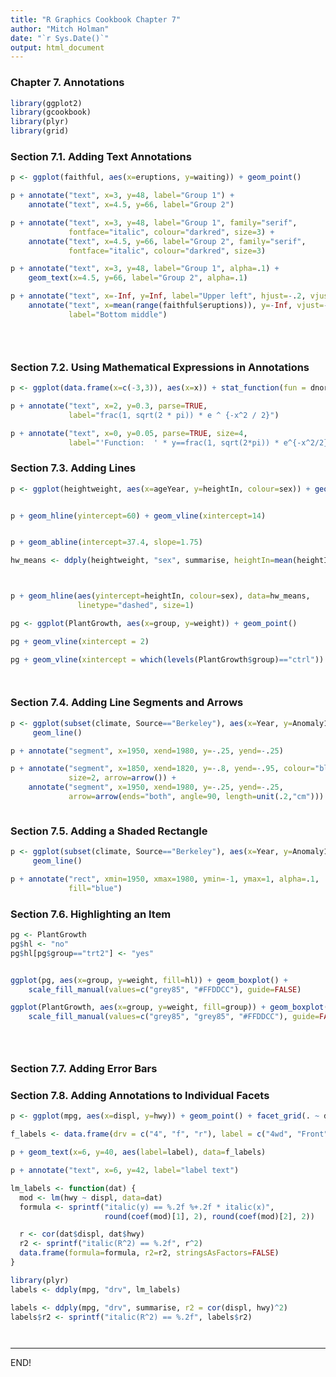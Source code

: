 ```yaml
---
title: "R Graphics Cookbook Chapter 7"
author: "Mitch Holman"
date: "`r Sys.Date()`"
output: html_document
---
```


### Chapter 7. Annotations

```r
library(ggplot2)
library(gcookbook)
library(plyr)
library(grid)
```

### Section 7.1. Adding Text Annotations

```r
p <- ggplot(faithful, aes(x=eruptions, y=waiting)) + geom_point()

p + annotate("text", x=3, y=48, label="Group 1") +
    annotate("text", x=4.5, y=66, label="Group 2")

p + annotate("text", x=3, y=48, label="Group 1", family="serif",
             fontface="italic", colour="darkred", size=3) +
    annotate("text", x=4.5, y=66, label="Group 2", family="serif",
             fontface="italic", colour="darkred", size=3)

p + annotate("text", x=3, y=48, label="Group 1", alpha=.1) +     
    geom_text(x=4.5, y=66, label="Group 2", alpha=.1) 

p + annotate("text", x=-Inf, y=Inf, label="Upper left", hjust=-.2, vjust=2) +
    annotate("text", x=mean(range(faithful$eruptions)), y=-Inf, vjust=-0.4,
             label="Bottom middle")


 
```

### Section 7.2. Using Mathematical Expressions in Annotations

```r
p <- ggplot(data.frame(x=c(-3,3)), aes(x=x)) + stat_function(fun = dnorm)

p + annotate("text", x=2, y=0.3, parse=TRUE,
             label="frac(1, sqrt(2 * pi)) * e ^ {-x^2 / 2}")

p + annotate("text", x=0, y=0.05, parse=TRUE, size=4,
             label="'Function:  ' * y==frac(1, sqrt(2*pi)) * e^{-x^2/2}")


```

### Section 7.3. Adding Lines

```r

p <- ggplot(heightweight, aes(x=ageYear, y=heightIn, colour=sex)) + geom_point()


p + geom_hline(yintercept=60) + geom_vline(xintercept=14)


p + geom_abline(intercept=37.4, slope=1.75)

hw_means <- ddply(heightweight, "sex", summarise, heightIn=mean(heightIn))



p + geom_hline(aes(yintercept=heightIn, colour=sex), data=hw_means,
               linetype="dashed", size=1)

pg <- ggplot(PlantGrowth, aes(x=group, y=weight)) + geom_point()

pg + geom_vline(xintercept = 2)

pg + geom_vline(xintercept = which(levels(PlantGrowth$group)=="ctrl"))




```

### Section 7.4. Adding Line Segments and Arrows

```r
p <- ggplot(subset(climate, Source=="Berkeley"), aes(x=Year, y=Anomaly10y)) +
     geom_line()

p + annotate("segment", x=1950, xend=1980, y=-.25, yend=-.25) 

p + annotate("segment", x=1850, xend=1820, y=-.8, yend=-.95, colour="blue",
             size=2, arrow=arrow()) +
    annotate("segment", x=1950, xend=1980, y=-.25, yend=-.25,
             arrow=arrow(ends="both", angle=90, length=unit(.2,"cm")))



```

### Section 7.5. Adding a Shaded Rectangle

```r
p <- ggplot(subset(climate, Source=="Berkeley"), aes(x=Year, y=Anomaly10y)) +
     geom_line()

p + annotate("rect", xmin=1950, xmax=1980, ymin=-1, ymax=1, alpha=.1,
             fill="blue")


```

### Section 7.6. Highlighting an Item

```r
pg <- PlantGrowth 
pg$hl <- "no"                     
pg$hl[pg$group=="trt2"] <- "yes" 


ggplot(pg, aes(x=group, y=weight, fill=hl)) + geom_boxplot() +
    scale_fill_manual(values=c("grey85", "#FFDDCC"), guide=FALSE)

ggplot(PlantGrowth, aes(x=group, y=weight, fill=group)) + geom_boxplot() +
    scale_fill_manual(values=c("grey85", "grey85", "#FFDDCC"), guide=FALSE)





```

### Section 7.7. Adding Error Bars
### Section 7.8. Adding Annotations to Individual Facets

```r
p <- ggplot(mpg, aes(x=displ, y=hwy)) + geom_point() + facet_grid(. ~ drv)

f_labels <- data.frame(drv = c("4", "f", "r"), label = c("4wd", "Front", "Rear"))

p + geom_text(x=6, y=40, aes(label=label), data=f_labels)

p + annotate("text", x=6, y=42, label="label text")

lm_labels <- function(dat) {
  mod <- lm(hwy ~ displ, data=dat)
  formula <- sprintf("italic(y) == %.2f %+.2f * italic(x)",
                     round(coef(mod)[1], 2), round(coef(mod)[2], 2))

  r <- cor(dat$displ, dat$hwy)
  r2 <- sprintf("italic(R^2) == %.2f", r^2)
  data.frame(formula=formula, r2=r2, stringsAsFactors=FALSE)
}

library(plyr) 
labels <- ddply(mpg, "drv", lm_labels)

labels <- ddply(mpg, "drv", summarise, r2 = cor(displ, hwy)^2)
labels$r2 <- sprintf("italic(R^2) == %.2f", labels$r2)




```


<hr>
END!
